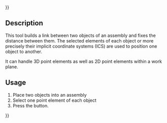 {{UnfinishedDocu{{#translation:}}}}
<languages/>

{{Docnav
|
|[[Assembly3_ConstraintEqualAngle|Equal angle]]
|[[Assembly3_Workbench|Assembly3]]
|
|IconR=Assembly_ConstraintEqualAngle.svg
|IconC=Assembly3_workbench_icon.svg
}}

{{GuiCommand
|Name=Assembly3 ConstraintPointDistance
|Icon=Assembly_ConstraintPointDistance.svg
|Workbenches=[[Assembly3_Workbench|Assembly3]]
|SeeAlso=[[Assembly3_ConstraintPointsDistance|Assembly3 Constraint Points distance]]
}}

== Description ==

This tool builds a link between two objects of an assembly and fixes the distance between them. The selected elements of each object or more precisely their implicit coordinate systems (ICS) are used to position one object to another.

It can handle 3D point elements as well as 2D point elements within a work plane.


== Usage == 

# Place two objects into an assembly
# Select one point element of each object
# Press the {{Button|[[Image:Assembly_ConstraintPointDistance.svg|16px]] [[Assembly3_ConstraintPointDistance|Point distance]]}} button.

   
{{Docnav
|
|[[Assembly3_ConstraintEqualAngle|Equal angle]]
|[[Assembly3_Workbench|Assembly3]]
|
|IconR=Assembly_ConstraintEqualAngle.svg
|IconC=Assembly3_workbench_icon.svg
}}

{{Userdocnavi{{#translation:}}}}